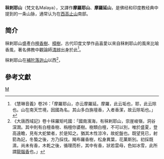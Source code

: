 '''秣剌耶山'''（梵文名Malaya），又譯作'''摩羅耶山'''、'''摩羅延山'''，是佛经和印度教经典中提到的一条山脉，通常认为在[[西高止山|西高止山]]南部。

== 简介 ==
秣剌耶山盛產白[[檀香木|檀香樹]]、[[樟樹|樟樹]]，古代印度文學作品喜愛以來自秣剌耶山的風來比喻香風，著名佛教中觀論師[[清辨|清辨]]出身於此<ref>《慧琳音義》卷26：「摩羅耶山，亦云摩羅延。摩羅，此云垢也，耶，此云除也。山在南天竺境，因國為名。其山多白旃壇香，入者香潔，故云除垢也。」</ref>。

秣剌耶山在[[補陀落迦山|補陀落迦山]]以西<ref>《大唐西域記》卷十秣羅矩吒國：「國南濱海，有秣剌耶山，崇崖峻嶺，洞谷深澗。其中則有白檀香樹、栴檀你婆樹。樹類白檀，不可以別，唯於盛夏，登高遠瞻，見有大蛇縈者，於是知之。猶其木性涼冷，故蛇盤也。既望見已，射箭為記，冬蟄之後，方乃採伐。羯布羅香樹，松身異葉，花菓斯別。初採既濕，尚未有香，木乾之後，循理而析，其中有香，狀若雲母，色如冰雪，此所謂[[冰片|龍腦香]]也。」</ref>，{{fact|有人認為《本生經》中所記的旃陀迦山，即是此處。}}

==參考文獻==
<div class="references-small">
<references />
</div>

{{佛教小作品}}

[[Category:佛教史地|M]]